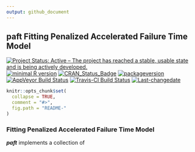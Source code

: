 ```yaml
---
output: github_document
---
```


## **paft** Fitting Penalized Accelerated Failure Time Model

[![Project Status: Active – The project has reached a stable, usable state and is being actively developed.](https://www.repostatus.org/badges/latest/active.svg)](https://www.repostatus.org/#active)
[![minimal R version](https://img.shields.io/badge/R%3E%3D-3.4.0-6666ff.svg)](https://cran.r-project.org/)
[![CRAN_Status_Badge](https://www.r-pkg.org/badges/version/paft)](https://cran.r-project.org/package=paft)
[![packageversion](https://img.shields.io/badge/Package%20version-0.0.1-orange.svg?style=flat-square)](commits/master)
[![AppVeyor Build Status](https://ci.appveyor.com/api/projects/status/github/stc04003/paft?branch=master&svg=true)](https://ci.appveyor.com/project/stc04003/paft)
[![Travis-CI Build Status](https://travis-ci.org/stc04003/paft.svg?branch=master)](https://travis-ci.org/stc04003/paft)
[![Last-changedate](https://img.shields.io/badge/last%20change-`r gsub('-', '--', Sys.Date())`-yellowgreen.svg)](/commits/master)
<!-- [![Build Status](https://travis-ci.org/user/pkg.svg?branch=master)](https://travis-ci.org/user/pkg) -->
<!-- README.md is generated from README.Rmd. Please edit that file -->

```r
knitr::opts_chunk$set(
  collapse = TRUE,
  comment = "#>",
  fig.path = "README-"
)
```

### Fitting Penalized Accelerated Failure Time Model
***paft*** implements a collection of
